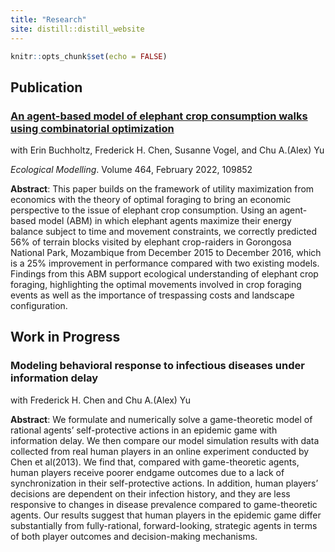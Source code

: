 ```yaml
---
title: "Research"
site: distill::distill_website
---
```


```r
knitr::opts_chunk$set(echo = FALSE)
```
## Publication

### [An agent-based model of elephant crop consumption walks using combinatorial optimization](https://www.sciencedirect.com/science/article/pii/S0304380021003902)

with Erin Buchholtz, Frederick H. Chen, Susanne Vogel, and Chu A.(Alex) Yu

*Ecological Modelling*. Volume 464, February 2022, 109852

**Abstract**:
This paper builds on the framework of utility maximization from economics with the theory of optimal foraging to bring an economic perspective to the issue of elephant crop consumption. Using an agent-based model (ABM) in which elephant agents maximize their energy balance subject to time and movement constraints, we correctly predicted 56\% of terrain blocks visited by elephant crop-raiders in Gorongosa National Park, Mozambique from December 2015 to December 2016, which is a 25\% improvement in performance compared with two existing models. Findings from this ABM support ecological understanding of elephant crop foraging, highlighting the optimal movements involved in crop foraging events as well as the importance of trespassing costs and landscape configuration.

## Work in Progress

### Modeling behavioral response to infectious diseases under information delay


with Frederick H. Chen and Chu A.(Alex) Yu

**Abstract**:
We formulate and numerically solve a game-theoretic model of rational agents’ self-protective actions in an epidemic game with information delay. We then compare our model simulation results with data collected from real human players in an online experiment conducted by Chen et al(2013). We find that, compared with game-theoretic agents, human players receive poorer endgame outcomes due to a lack of synchronization in their self-protective actions. In addition, human players’ decisions are dependent on their infection history, and they are less responsive to changes in disease prevalence compared to game-theoretic agents. Our results suggest that human players in the epidemic game differ substantially from fully-rational, forward-looking, strategic agents in terms of both player outcomes and decision-making mechanisms.




